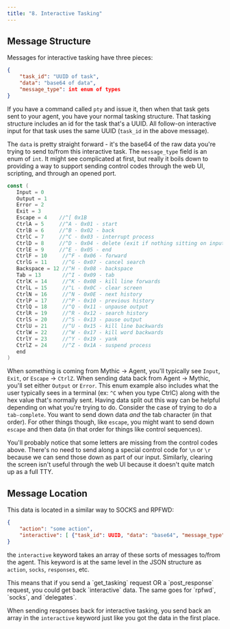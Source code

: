 ```yaml
---
title: "8. Interactive Tasking"
---
```


## Message Structure

Messages for interactive tasking have three pieces:

```json
{
    "task_id": "UUID of task",
    "data": "base64 of data",
    "message_type": int enum of types
}
```

If you have a command called `pty` and issue it, then when that task gets sent to your agent, you have your normal tasking structure. That tasking structure includes an id for the task that's a UUID. All follow-on interactive input for that task uses the same UUID (`task_id` in the above message).

The `data` is pretty straight forward - it's the base64 of the raw data you're trying to send to/from this interactive task. The `message_type` field is an enum of `int`. It might see complicated at first, but really it boils down to providing a way to support sending control codes through the web UI, scripting, and through an opened port.

```go
const (
   Input = 0
   Output = 1
   Error = 2
   Exit = 3
   Escape = 4    //^[ 0x1B
   CtrlA = 5     //^A - 0x01 - start
   CtrlB = 6     //^B - 0x02 - back
   CtrlC = 7     //^C - 0x03 - interrupt process
   CtrlD = 8     //^D - 0x04 - delete (exit if nothing sitting on input)
   CtrlE = 9     //^E - 0x05 - end
   CtrlF = 10     //^F - 0x06 - forward
   CtrlG = 11     //^G - 0x07 - cancel search
   Backspace = 12 //^H - 0x08 - backspace
   Tab = 13       //^I - 0x09 - tab
   CtrlK = 14     //^K - 0x0B - kill line forwards
   CtrlL = 15     //^L - 0x0C - clear screen
   CtrlN = 16     //^N - 0x0E - next history
   CtrlP = 17     //^P - 0x10 - previous history
   CtrlQ = 18     //^Q - 0x11 - unpause output
   CtrlR = 19     //^R - 0x12 - search history
   CtrlS = 20     //^S - 0x13 - pause output
   CtrlU = 21     //^U - 0x15 - kill line backwards
   CtrlW = 22     //^W - 0x17 - kill word backwards
   CtrlY = 23     //^Y - 0x19 - yank
   CtrlZ = 24     //^Z - 0x1A - suspend process
   end
)
```

When something is coming from Mythic -> Agent, you'll typically see `Input`, `Exit`, or `Escape` -> `CtrlZ`. When sending data back from Agent -> Mythic, you'll set either `Output` or `Error`. This enum example also includes what the user typically sees in a terminal (ex: `^C` when you type CtrlC) along with the hex value that's normally sent. Having data split out this way can be helpful depending on what you're trying to do. Consider the case of trying to do a `tab-complete`. You want to send down data *and* the tab character (in that order). For other things though, like `escape`, you might want to send down `escape` and then data (in that order for things like control sequences).

You'll probably notice that some letters are missing from the control codes above. There's no need to send along a special control code for `\n` or `\r` because we can send those down as part of our input. Similarly, clearing the screen isn't useful through the web UI because it doesn't quite match up as a full TTY.

## Message Location

This data is located in a similar way to SOCKS and RPFWD:

```json
{
    "action": "some action",
    "interactive": [ {"task_id": UUID, "data": "base64", "message_type": 0 } ]
}
```

the `interactive` keyword takes an array of these sorts of messages to/from the agent. This keyword is at the same level in the JSON structure as `action`, `socks`, `responses`, etc.

<Info>
This means that if you send a `get_tasking` request OR a `post_response` request, you could get back `interactive` data. The same goes for `rpfwd`, `socks`, and `delegates`.
</Info>

When sending responses back for interactive tasking, you send back an array in the `interactive` keyword just like you got the data in the first place.

